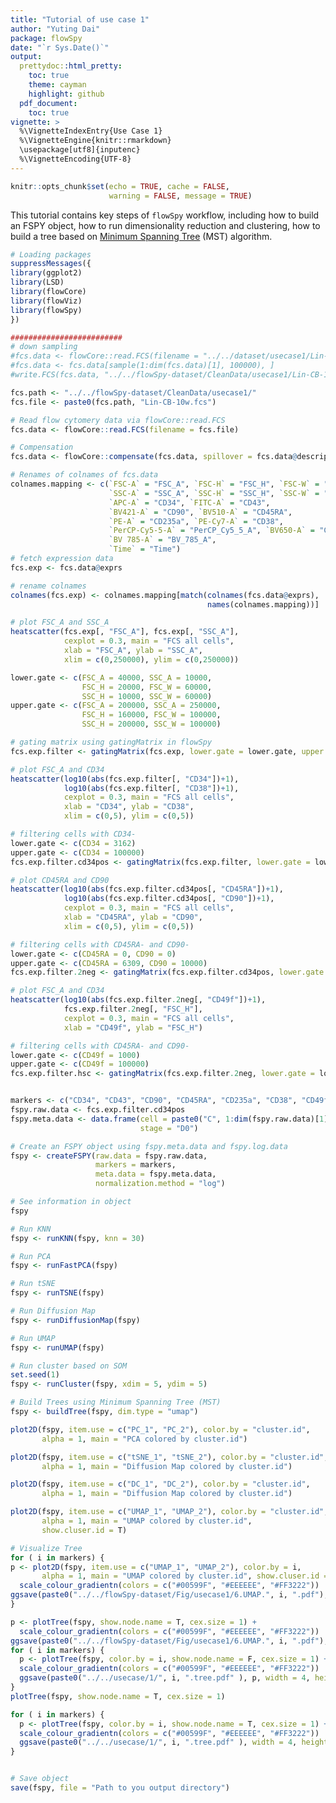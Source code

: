 ```yaml
---
title: "Tutorial of use case 1"
author: "Yuting Dai"
package: flowSpy
date: "`r Sys.Date()`"
output:
  prettydoc::html_pretty:
    toc: true
    theme: cayman
    highlight: github
  pdf_document:
    toc: true
vignette: >
  %\VignetteIndexEntry{Use Case 1}
  %\VignetteEngine{knitr::rmarkdown}
  \usepackage[utf8]{inputenc}
  %\VignetteEncoding{UTF-8}
---
```


```r
knitr::opts_chunk$set(echo = TRUE, cache = FALSE, 
                      warning = FALSE, message = TRUE)
```

This tutorial contains key steps of `flowSpy` workflow, including how to build an FSPY object, how to run dimensionality reduction and clustering, how to build a tree based on [Minimum Spanning Tree](https://en.wikipedia.org/wiki/Minimum_spanning_tree) (MST) algorithm. 


``` r

# Loading packages
suppressMessages({
library(ggplot2)
library(LSD)
library(flowCore)
library(flowViz)
library(flowSpy)
})

#########################
# down sampling
#fcs.data <- flowCore::read.FCS(filename = "../../dataset/usecase1/Lin-CB.fcs")
#fcs.data <- fcs.data[sample(1:dim(fcs.data)[1], 100000), ]
#write.FCS(fcs.data, "../../flowSpy-dataset/CleanData/usecase1/Lin-CB-10w.fcs")

fcs.path <- "../../flowSpy-dataset/CleanData/usecase1/"
fcs.file <- paste0(fcs.path, "Lin-CB-10w.fcs")

# Read flow cytomery data via flowCore::read.FCS
fcs.data <- flowCore::read.FCS(filename = fcs.file)

# Compensation
fcs.data <- flowCore::compensate(fcs.data, spillover = fcs.data@description$SPILL)

# Renames of colnames of fcs.data
colnames.mapping <- c(`FSC-A` = "FSC_A", `FSC-H` = "FSC_H", `FSC-W` = "FSC_W", 
                      `SSC-A` = "SSC_A", `SSC-H` = "SSC_H", `SSC-W` = "SSC_W",
                      `APC-A` = "CD34", `FITC-A` = "CD43", 
                      `BV421-A` = "CD90", `BV510-A` = "CD45RA", 
                      `PE-A` = "CD235a", `PE-Cy7-A` = "CD38", 
                      `PerCP-Cy5-5-A` = "PerCP_Cy5_5_A", `BV650-A` = "CD49f", 
                      `BV 785-A` = "BV_785_A",
                      `Time` = "Time")
# fetch expression data
fcs.exp <- fcs.data@exprs

# rename colnames
colnames(fcs.exp) <- colnames.mapping[match(colnames(fcs.data@exprs),
                                            names(colnames.mapping))]

# plot FSC_A and SSC_A
heatscatter(fcs.exp[, "FSC_A"], fcs.exp[, "SSC_A"], 
            cexplot = 0.3, main = "FCS all cells", 
            xlab = "FSC_A", ylab = "SSC_A",
            xlim = c(0,250000), ylim = c(0,250000))

lower.gate <- c(FSC_A = 40000, SSC_A = 10000,
                FSC_H = 20000, FSC_W = 60000,
                SSC_H = 10000, SSC_W = 60000)
upper.gate <- c(FSC_A = 200000, SSC_A = 250000,
                FSC_H = 160000, FSC_W = 100000,
                SSC_H = 200000, SSC_W = 100000)

# gating matrix using gatingMatrix in flowSpy 
fcs.exp.filter <- gatingMatrix(fcs.exp, lower.gate = lower.gate, upper.gate = upper.gate)

# plot FSC_A and CD34
heatscatter(log10(abs(fcs.exp.filter[, "CD34"])+1), 
            log10(abs(fcs.exp.filter[, "CD38"])+1), 
            cexplot = 0.3, main = "FCS all cells", 
            xlab = "CD34", ylab = "CD38",
            xlim = c(0,5), ylim = c(0,5))

# filtering cells with CD34-
lower.gate <- c(CD34 = 3162)
upper.gate <- c(CD34 = 100000)
fcs.exp.filter.cd34pos <- gatingMatrix(fcs.exp.filter, lower.gate = lower.gate, upper.gate = upper.gate)

# plot CD45RA and CD90
heatscatter(log10(abs(fcs.exp.filter.cd34pos[, "CD45RA"])+1), 
            log10(abs(fcs.exp.filter.cd34pos[, "CD90"])+1), 
            cexplot = 0.3, main = "FCS all cells", 
            xlab = "CD45RA", ylab = "CD90",
            xlim = c(0,5), ylim = c(0,5))

# filtering cells with CD45RA- and CD90-
lower.gate <- c(CD45RA = 0, CD90 = 0)
upper.gate <- c(CD45RA = 6309, CD90 = 10000)
fcs.exp.filter.2neg <- gatingMatrix(fcs.exp.filter.cd34pos, lower.gate = lower.gate, upper.gate = upper.gate)

# plot FSC_A and CD34
heatscatter(log10(abs(fcs.exp.filter.2neg[, "CD49f"])+1),
            fcs.exp.filter.2neg[, "FSC_H"], 
            cexplot = 0.3, main = "FCS all cells", 
            xlab = "CD49f", ylab = "FSC_H")

# filtering cells with CD45RA- and CD90-
lower.gate <- c(CD49f = 1000)
upper.gate <- c(CD49f = 100000)
fcs.exp.filter.hsc <- gatingMatrix(fcs.exp.filter.2neg, lower.gate = lower.gate, upper.gate = upper.gate)


markers <- c("CD34", "CD43", "CD90", "CD45RA", "CD235a", "CD38", "CD49f")
fspy.raw.data <- fcs.exp.filter.cd34pos
fspy.meta.data <- data.frame(cell = paste0("C", 1:dim(fspy.raw.data)[1]),
                             stage = "D0")

# Create an FSPY object using fspy.meta.data and fspy.log.data
fspy <- createFSPY(raw.data = fspy.raw.data, 
                   markers = markers,
                   meta.data = fspy.meta.data,
                   normalization.method = "log")

# See information in object
fspy

# Run KNN
fspy <- runKNN(fspy, knn = 30)

# Run PCA
fspy <- runFastPCA(fspy)

# Run tSNE
fspy <- runTSNE(fspy)

# Run Diffusion Map
fspy <- runDiffusionMap(fspy)

# Run UMAP
fspy <- runUMAP(fspy)

# Run cluster based on SOM 
set.seed(1)
fspy <- runCluster(fspy, xdim = 5, ydim = 5)

# Build Trees using Minimum Spanning Tree (MST) 
fspy <- buildTree(fspy, dim.type = "umap")

plot2D(fspy, item.use = c("PC_1", "PC_2"), color.by = "cluster.id", 
       alpha = 1, main = "PCA colored by cluster.id")

plot2D(fspy, item.use = c("tSNE_1", "tSNE_2"), color.by = "cluster.id", 
       alpha = 1, main = "Diffusion Map colored by cluster.id")

plot2D(fspy, item.use = c("DC_1", "DC_2"), color.by = "cluster.id", 
       alpha = 1, main = "Diffusion Map colored by cluster.id")

plot2D(fspy, item.use = c("UMAP_1", "UMAP_2"), color.by = "cluster.id", 
       alpha = 1, main = "UMAP colored by cluster.id",
       show.cluser.id = T)

# Visualize Tree
for ( i in markers) {
p <- plot2D(fspy, item.use = c("UMAP_1", "UMAP_2"), color.by = i, 
       alpha = 1, main = "UMAP colored by cluster.id", show.cluser.id = F) + 
  scale_colour_gradientn(colors = c("#00599F", "#EEEEEE", "#FF3222"))
ggsave(paste0("../../flowSpy-dataset/Fig/usecase1/6.UMAP.", i, ".pdf"), p,  width = 6, height = 5)
}

p <- plotTree(fspy, show.node.name = T, cex.size = 1) + 
  scale_colour_gradientn(colors = c("#00599F", "#EEEEEE", "#FF3222"))
ggsave(paste0("../../flowSpy-dataset/Fig/usecase1/6.UMAP.", i, ".pdf"), p, width = 4, height = 4)
for ( i in markers) {
  p <- plotTree(fspy, color.by = i, show.node.name = F, cex.size = 1) + 
  scale_colour_gradientn(colors = c("#00599F", "#EEEEEE", "#FF3222"))
  ggsave(paste0("../../usecase/1/", i, ".tree.pdf" ), p, width = 4, height = 4)
}
plotTree(fspy, show.node.name = T, cex.size = 1)

for ( i in markers) {
  p <- plotTree(fspy, color.by = i, show.node.name = T, cex.size = 1) + 
  scale_colour_gradientn(colors = c("#00599F", "#EEEEEE", "#FF3222"))
  ggsave(paste0("../../usecase/1/", i, ".tree.pdf" ), width = 4, height = 4)
}


# Save object
save(fspy, file = "Path to you output directory")

```














